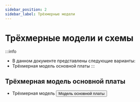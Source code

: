 ```yaml
---
sidebar_position: 2
sidebar_label: Трёхмерные модели
---
```




# Трёхмерные модели и схемы

:::info
* В данном документе представлены следующие варианты:
* Трёхмерная модель основной платы
:::






## Трёхмерная модель основной платы

* Трёхмерная модель
    <Button variant="contained" disableElevation href="https://cdn.mellow.klipper.cn/STEP/%D0%A0%D0%B5%D0%B7%D0%B8%D0%BD%D0%B2%D0%B0%D1%8F_%D0%BF%D0%BB%D0%B0%D1%82%D0%B0.zip">Модель основной платы</Button>
